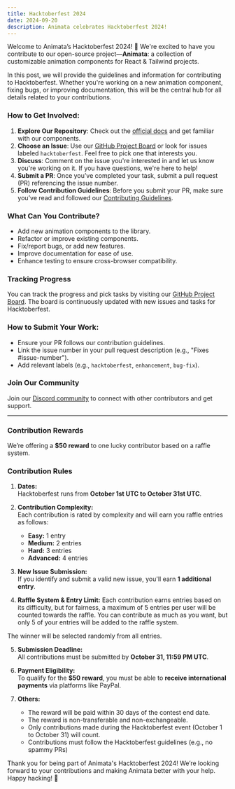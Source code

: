 ```yaml
---
title: Hacktoberfest 2024
date: 2024-09-20
description: Animata celebrates Hacktoberfest 2024!
---
```


Welcome to Animata’s Hacktoberfest 2024! 🎉 We're excited to have you contribute to our open-source project—**Animata**: a collection of customizable animation components for React & Tailwind projects.

In this post, we will provide the guidelines and information for contributing to Hacktoberfest. Whether you're working on a new animation component, fixing bugs, or improving documentation, this will be the central hub for all details related to your contributions.

### How to Get Involved:

1. **Explore Our Repository**: Check out the [official docs](https://animata.design/docs) and get familiar with our components.
2. **Choose an Issue**: Use our [GitHub Project Board](https://github.com/orgs/codse/projects/37/views/2) or look for issues labeled `hacktoberfest`. Feel free to pick one that interests you.
3. **Discuss**: Comment on the issue you're interested in and let us know you're working on it. If you have questions, we're here to help!
4. **Submit a PR**: Once you’ve completed your task, submit a pull request (PR) referencing the issue number.
5. **Follow Contribution Guidelines**: Before you submit your PR, make sure you’ve read and followed our [Contributing Guidelines](https://www.animata.design/docs/contributing).

### What Can You Contribute?

- Add new animation components to the library.
- Refactor or improve existing components.
- Fix/report bugs, or add new features.
- Improve documentation for ease of use.
- Enhance testing to ensure cross-browser compatibility.

### Tracking Progress

You can track the progress and pick tasks by visiting our [GitHub Project Board](https://github.com/orgs/codse/projects/37/views/0). The board is continuously updated with new issues and tasks for Hacktoberfest.

### How to Submit Your Work:

- Ensure your PR follows our contribution guidelines.
- Link the issue number in your pull request description (e.g., "Fixes #issue-number").
- Add relevant labels (e.g., `hacktoberfest`, `enhancement`, `bug-fix`).

### Join Our Community

Join our [Discord community](https://discord.gg/YfvqMf5MTE) to connect with other contributors and get support.

---

### Contribution Rewards

We’re offering a **$50 reward** to one lucky contributor based on a raffle system.

### Contribution Rules

1. **Dates:**  
   Hacktoberfest runs from **October 1st UTC to October 31st UTC**.

2. **Contribution Complexity:**  
   Each contribution is rated by complexity and will earn you raffle entries as follows:

   - **Easy:** 1 entry
   - **Medium:** 2 entries
   - **Hard:** 3 entries
   - **Advanced:** 4 entries

3. **New Issue Submission:**  
   If you identify and submit a valid new issue, you'll earn **1 additional entry**.

4. **Raffle System & Entry Limit:**
   Each contribution earns entries based on its difficulty, but for fairness, a maximum of 5 entries per user will be counted towards the raffle. You can contribute as much as you want, but only 5 of your entries will be added to the raffle system.

The winner will be selected randomly from all entries.

5. **Submission Deadline:**  
   All contributions must be submitted by **October 31, 11:59 PM UTC**.

6. **Payment Eligibility:**  
   To qualify for the **$50 reward**, you must be able to **receive international payments** via platforms like PayPal.

7. **Others:**
   - The reward will be paid within 30 days of the contest end date.
   - The reward is non-transferable and non-exchangeable.
   - Only contributions made during the Hacktoberfest event (October 1 to October 31) will count.
   - Contributions must follow the Hacktoberfest guidelines (e.g., no spammy PRs)

Thank you for being part of Animata's Hacktoberfest 2024! We’re looking forward to your contributions and making Animata better with your help. Happy hacking! 🎉
